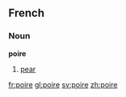 ==French==

===Noun===
'''poire''' {{f}}
# [[pear]]

[[fr:poire]]
[[gl:poire]]
[[sv:poire]]
[[zh:poire]]